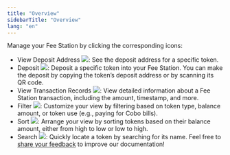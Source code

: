 ```yaml
---
title: "Overview"
sidebarTitle: "Overview"
lang: "en"
---
```


Manage your Fee Station by clicking the corresponding icons:

- View Deposit Address <img src="/en/images/fee-station/address.svg" className="icon"></img>: See the deposit address for a specific token.
- Deposit <img src="/en/images/fee-station/icon_deposit.svg" className="icon"></img>: Deposit a specific token into your Fee Station. You can make the deposit by copying the token’s deposit address or by scanning its QR code.
- View Transaction Records <img src="/en/images/fee-station/view.svg" className="icon"></img>: View detailed information about a Fee Station transaction, including the amount, timestamp, and more.
- Filter <img src="/en/images/fee-station/filter.svg" className="icon"></img>: Customize your view by filtering based on token type, balance amount, or token use (e.g., paying for Cobo bills).
- Sort <img src="/en/images/fee-station/sort.svg" className="icon"></img>: Arrange your view by sorting tokens based on their balance amount, either from high to low or low to high.
- Search <img src="/en/images/fee-station/search.svg" className="icon"></img>: Quickly locate a token by searching for its name.
<Tip>Feel free to [share your feedback](https://forms.zohopublic.com/cobo/form/DocumentFeedbackForm/formperma/QvLOhxJv1_JMsJ-1dleZ8Itb_7rzN-LtgvsDdxosoVI?referrername=manuals) to improve our documentation!</Tip>